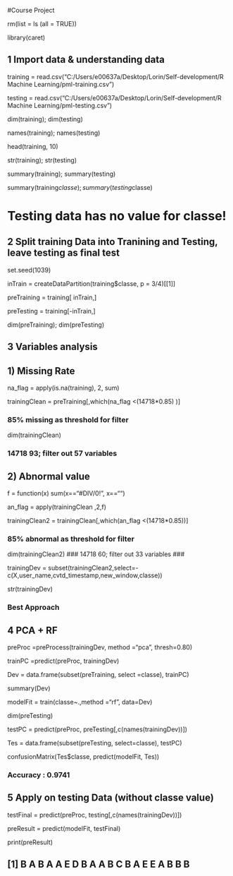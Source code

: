 #Course Project 

rm(list = ls (all = TRUE))

library(caret)

## 1 Import data & understanding data
training = read.csv("C:/Users/e00637a/Desktop/Lorin/Self-development/R Machine Learning/pml-training.csv")

testing = read.csv("C:/Users/e00637a/Desktop/Lorin/Self-development/R Machine Learning/pml-testing.csv")

dim(training); dim(testing)

names(training); names(testing)

head(training, 10)

str(training); str(testing)

summary(training); summary(testing)

summary(training$classe); summary(testing$classe)

#  Testing data has no value for classe!  #

## 2 Split training Data into Tranining and Testing, leave testing as final test
set.seed(1039)

inTrain = createDataPartition(training$classe, p = 3/4)[[1]]

preTraining = training[ inTrain,]

preTesting = training[-inTrain,]

dim(preTraining); dim(preTesting)

## 3 Variables analysis
## 1) Missing Rate
na_flag = apply(is.na(training), 2, sum)

trainingClean = preTraining[,which(na_flag <(14718*0.85) )]

### 85% missing as threshold for filter ###

dim(trainingClean)

### 14718 93; filter out 57 variables ###
 
## 2) Abnormal value
f = function(x) sum(x=="#DIV/0!", x=="")

an_flag = apply(trainingClean ,2,f)

trainingClean2 = trainingClean[,which(an_flag <(14718*0.85))]

### 85% abnormal as threshold for filter ###

dim(trainingClean2)
### 14718 60; filter out 33 variables ###

trainingDev = subset(trainingClean2,select=-c(X,user_name,cvtd_timestamp,new_window,classe))

str(trainingDev)

###	Best Approach ###
## 4 PCA + RF 
preProc =preProcess(trainingDev, method ="pca", thresh=0.80) 

trainPC =predict(preProc, trainingDev)

Dev = data.frame(subset(preTraining, select =classe), trainPC)

summary(Dev)

modelFit = train(classe~.,method ="rf", data=Dev)

dim(preTesting)

testPC = predict(preProc, preTesting[,c(names(trainingDev))])

Tes = data.frame(subset(preTesting, select=classe), testPC)

confusionMatrix(Tes$classe, predict(modelFit, Tes))

###	Accuracy : 0.9741     	###

## 5 Apply on testing Data (without classe value)
testFinal = predict(preProc, testing[,c(names(trainingDev))])

preResult = predict(modelFit, testFinal)

print(preResult)

## [1] B A B A A E D B A A B C B A E E A B B B  ##




